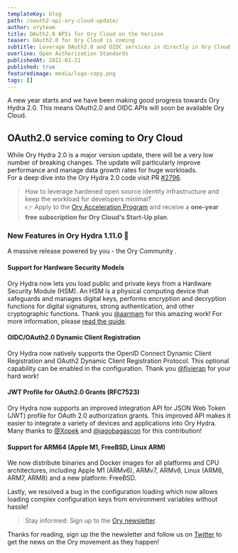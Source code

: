 ```yaml
---
templateKey: blog
path: /oauth2-api-ory-cloud-update/
author: oryteam
title: OAuth2.0 APIs for Ory Cloud on the horizon
teaser: OAuth2.0 for Ory Cloud is coming
subtitle: Leverage OAuth2.0 and OIDC services in directly in Ory Cloud.
overline: Open Authorization Standards
publishedAt: 2022-01-21
published: true
featuredimage: media/logo-copy.png
tags: []
---
```



A new year starts and we have been making good progress towards Ory Hydra 2.0. 
This means OAuth2.0 and OIDC APIs will soon be available Ory Cloud. 


## OAuth2.0 service coming to Ory Cloud

While Ory Hydra 2.0 is a major version update, there will be a very low number of breaking changes. The update will particularly improve performance and manage data growth rates for huge workloads.  
For a deep dive into the Ory Hydra 2.0 code visit PR [#2796](https://github.com/ory/hydra/pull/2796).

>How to leverage hardened open source identity infrastructure and keep the workload for developers minimal?   
>👉 Apply to the [Ory Acceleration Program](https://share-eu1.hsforms.com/1KWJxgKzNQWOjR9r5blC41wextgn) and receive a **one-year free subscription for Ory Cloud's Start-Up plan**.

### New Features in Ory Hydra 1.11.0 🎉

A massive release powered by you - the Ory Community .

#### Support for Hardware Security Models

Ory Hydra now lets you load public and private keys from a Hardware Security Module (HSM). An HSM is a physical computing device that safeguards and manages digital keys, performs encryption and decryption functions for digital signatures, strong authentication, and other cryptographic functions. Thank you [@aarmam](https://github.com/aarmam) for this amazing work! For more information, please [read the guide](https://www.ory.sh/hydra/docs/next/guides/hsm-support).

#### OIDC/OAuth2.0 Dynamic Client Registration

Ory Hydra now natively supports the OpenID Connect Dynamic Client Registration and OAuth2 Dynamic Client Registration Protocol. This optional capability can be enabled in the configuration. Thank you [@fjvierap](https://github.com/fjvierap) for your hard work!

#### JWT Profile for OAuth2.0 Grants (RFC7523)


Ory Hydra now supports an improved integration API for JSON Web Token (JWT) profile for OAuth 2.0 authorization grants. This improved API makes it easier to integrate a variety of devices and applications into Ory Hydra.
Many thanks to [@Xopek](https://github.com/Xopek) and [@jagobagascon](https://github.com/jagobagascon) for this contribution!

#### Support for ARM64 (Apple M1, FreeBSD, Linux ARM)

We now distribute binaries and Docker images for all platforms and CPU architectures, including Apple M1 (ARMv6), ARMv7, ARMv8, Linux (ARM6, ARM7, ARM8) and a new platform: FreeBSD.

Lastly, we resolved a bug in the configuration loading which now allows loading complex configuration keys from environment variables without hassle!

>Stay informed: Sign up to the [Ory newsletter](https://ory.us10.list-manage.com/subscribe?u=ffb1a878e4ec6c0ed312a3480&id=f605a41b53).

Thanks for reading, sign up the the newsletter and follow us on [Twitter](https://twitter.com/OryCorp) to get the news on the Ory movement as they happen!

